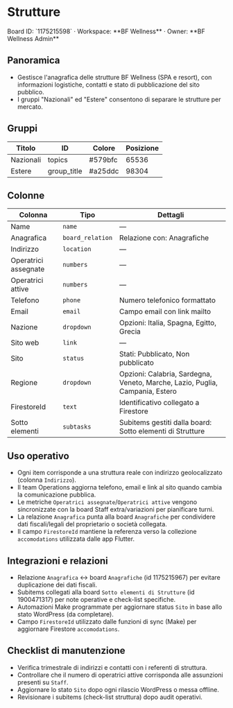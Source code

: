 # Strutture

<Callout type="info">
Board ID: `1175215598` · Workspace: **BF Wellness** · Owner: **BF Wellness Admin**
</Callout>

## Panoramica

- Gestisce l'anagrafica delle strutture BF Wellness (SPA e resort), con informazioni logistiche, contatti e stato di pubblicazione del sito pubblico.
- I gruppi "Nazionali" ed "Estere" consentono di separare le strutture per mercato.

## Gruppi

| Titolo | ID | Colore | Posizione |
| --- | --- | --- | --- |
| Nazionali | topics | #579bfc | 65536 |
| Estere | group_title | #a25ddc | 98304 |

## Colonne

| Colonna | Tipo | Dettagli |
| --- | --- | --- |
| Name | `name` | — |
| Anagrafica | `board_relation` | Relazione con: Anagrafiche |
| Indirizzo | `location` | — |
| Operatrici assegnate | `numbers` | — |
| Operatrici attive | `numbers` | — |
| Telefono | `phone` | Numero telefonico formattato |
| Email | `email` | Campo email con link mailto |
| Nazione | `dropdown` | Opzioni: Italia, Spagna, Egitto, Grecia |
| Sito web | `link` | — |
| Sito | `status` | Stati: Pubblicato, Non pubblicato |
| Regione | `dropdown` | Opzioni: Calabria, Sardegna, Veneto, Marche, Lazio, Puglia, Campania, Estero |
| FirestoreId | `text` | Identificativo collegato a Firestore |
| Sotto elementi | `subtasks` | Subitems gestiti dalla board: Sotto elementi di Strutture |

## Uso operativo

- Ogni item corrisponde a una struttura reale con indirizzo geolocalizzato (colonna `Indirizzo`).
- Il team Operations aggiorna telefono, email e link al sito quando cambia la comunicazione pubblica.
- Le metriche `Operatrici assegnate`/`Operatrici attive` vengono sincronizzate con la board Staff extra/variazioni per pianificare turni.
- La relazione `Anagrafica` punta alla board `Anagrafiche` per condividere dati fiscali/legali del proprietario o società collegata.
- Il campo `FirestoreId` mantiene la referenza verso la collezione `accomodations` utilizzata dalle app Flutter.

## Integrazioni e relazioni

- Relazione `Anagrafica` ↔ board `Anagrafiche` (id 1175215967) per evitare duplicazione dei dati fiscali.
- Subitems collegati alla board `Sotto elementi di Strutture` (id 1900471317) per note operative e check-list specifiche.
- Automazioni Make programmate per aggiornare status `Sito` in base allo stato WordPress (da completare).
- Campo `FirestoreId` utilizzato dalle funzioni di sync (Make) per aggiornare Firestore `accomodations`.

## Checklist di manutenzione

- Verifica trimestrale di indirizzi e contatti con i referenti di struttura.
- Controllare che il numero di operatrici attive corrisponda alle assunzioni presenti su `Staff`.
- Aggiornare lo stato `Sito` dopo ogni rilascio WordPress o messa offline.
- Revisionare i subitems (check-list struttura) dopo audit operativi.
